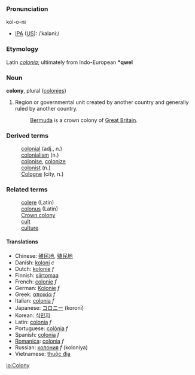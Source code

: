 ===Pronunciation===
kol-o-ni
*[[International Phonetic Alphabet|IPA]] ([[w:American English|US]]): /ˈkaləniː/

===Etymology===
Latin ''[[colonia]]''; ultimately from Indo-European '''*qwel'''

===Noun===
'''colony''', plural ([[colonies]])

# Region or governmental unit created by another country and generally ruled by another country.
#:[[Bermuda]] is a crown colony of [[Great Britain]].

===Derived terms===
:[[colonial]] (adj., n.)
:[[colonialism]] (n.)
:[[colonise]], [[colonize]]
:[[colonist]] (n.)
:[[Cologne]] (city, n.)

===Related terms===
:[[colere]] (Latin)
:[[colonus]] (Latin)
:[[Crown colony]]
:[[cult]]
:[[culture]]

====Translations====
* Chinese: [[殖民地]], [[殖民地]]
* Danish: [[koloni]] ''c''
* Dutch: [[kolonie]] ''f''
* Finnish: [[siirtomaa]]
* French: [[colonie]] ''f''
* German: [[Kolonie]] ''f''
* Greek: [[αποικία]] ''f''
* Italian: [[colonia]] ''f''
* Japanese: [[コロニー]] (koronī)
* Korean: [[식민지]]
* Latin: [[colonia]] ''f''
* Portuguese: [[colônia]] ''f''
* Spanish: [[colonia]] ''f''
* [[Romanica]]: [[colonia]] ''f''
* Russian: [[колония]] ''f'' (koloniya)
* Vietnamese: [[thuộc địa]]

[[io:Colony]]